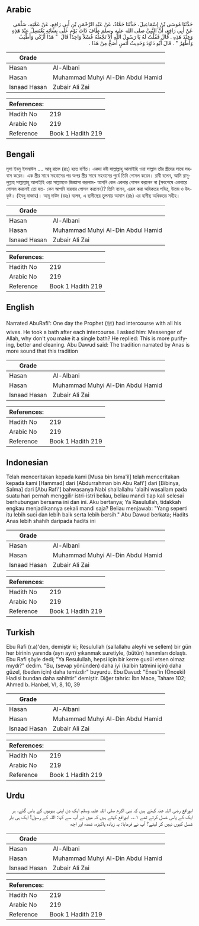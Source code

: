 ## Arabic


<div dir="rtl" lang="ar" style={{fontSize:'larger',backgroundColor:'#f8f9fa',padding:20}}>
حَدَّثَنَا مُوسَى بْنُ إِسْمَاعِيلَ، حَدَّثَنَا حَمَّادٌ، عَنْ عَبْدِ الرَّحْمَنِ بْنِ أَبِي رَافِعٍ، عَنْ عَمَّتِهِ، سَلْمَى عَنْ أَبِي رَافِعٍ، أَنَّ النَّبِيَّ صلى الله عليه وسلم طَافَ ذَاتَ يَوْمٍ عَلَى نِسَائِهِ يَغْتَسِلُ عِنْدَ هَذِهِ وَعِنْدَ هَذِهِ ‏.‏ قَالَ فَقُلْتُ لَهُ يَا رَسُولَ اللَّهِ أَلاَ تَجْعَلُهُ غُسْلاً وَاحِدًا قَالَ ‏ "‏ هَذَا أَزْكَى وَأَطْيَبُ وَأَطْهَرُ ‏"‏ ‏.‏ قَالَ أَبُو دَاوُدَ وَحَدِيثُ أَنَسٍ أَصَحُّ مِنْ هَذَا ‏.‏
</div>
<div style={{backgroundColor:'#f8f9fa',padding:20, marginBottom: 10}}><table> <thead> <tr> <th>Grade</th> <th></th> </tr> </thead> <tbody> <tr><td>Hasan</td><td>Al-Albani</td></tr><tr><td>Hasan</td><td>Muhammad Muhyi Al-Din Abdul Hamid</td></tr><tr><td>Isnaad Hasan</td><td>Zubair Ali Zai</td></tr></tbody></table><table> <thead> <tr> <th>References:</th> <th></th> </tr> </thead> <tbody><tr><td>Hadith No</td><td>219</td></tr><tr><td>Arabic No</td><td>219</td></tr><tr><td>Reference</td><td>Book 1 Hadith 219</td></tr></tbody></table></div>

## Bengali


<div dir="ltr" lang="bn" style={{fontSize:'larger',backgroundColor:'#f8f9fa',padding:20}}>
মূসা ইবনু ইসমাঈল .... আবূ রাফে (রাঃ) হতে বর্ণিত। একদা নবী সাল্লাল্লাহু আলাইহি ওয়া সাল্লাম তাঁর স্ত্রীদের সাথে সহবাস করেন। এক স্ত্রীর সাথে সহবাসের পর অপর স্ত্রীর সাথে সহবাসের পুর্বে তিনি গোসল করেন। রাবী বলেন, আমি রাসূলুল্লাহ সাল্লাল্লাহু আলাইহি ওয়া সাল্লামকে জিজ্ঞাসা করলাম- আপনি কেন একবার গোসল করলেন না (সবশেষে একবারে গোসল করলেই তো হত- কেন আপনি বারবার গোসল করলেন)? তিনি বলেন, এরূপ করা অধিকতর পবিত্র, উত্তম ও উৎকৃষ্ট। (ইবনু মাজাহ)। আবূ দাউদ (রহঃ) বলেন, এ ছাদীছের তুলনায় আনাস (রাঃ) এর হাদীছ অধিকতর সহীহ।
</div>
<div style={{backgroundColor:'#f8f9fa',padding:20, marginBottom: 10}}><table> <thead> <tr> <th>Grade</th> <th></th> </tr> </thead> <tbody> <tr><td>Hasan</td><td>Al-Albani</td></tr><tr><td>Hasan</td><td>Muhammad Muhyi Al-Din Abdul Hamid</td></tr><tr><td>Isnaad Hasan</td><td>Zubair Ali Zai</td></tr></tbody></table><table> <thead> <tr> <th>References:</th> <th></th> </tr> </thead> <tbody><tr><td>Hadith No</td><td>219</td></tr><tr><td>Arabic No</td><td>219</td></tr><tr><td>Reference</td><td>Book 1 Hadith 219</td></tr></tbody></table></div>

## English


<div dir="ltr" lang="en" style={{fontSize:'larger',backgroundColor:'#f8f9fa',padding:20}}>
Narrated AbuRafi': One day the Prophet (ﷺ) had intercourse with all his wives. He took a bath after each intercourse. I asked him: Messenger of Allah, why don't you make it a single bath? He replied: This is more purifying, better and cleaning. Abu Dawud said: The tradition narrated by Anas is more sound that this tradition
</div>
<div style={{backgroundColor:'#f8f9fa',padding:20, marginBottom: 10}}><table> <thead> <tr> <th>Grade</th> <th></th> </tr> </thead> <tbody> <tr><td>Hasan</td><td>Al-Albani</td></tr><tr><td>Hasan</td><td>Muhammad Muhyi Al-Din Abdul Hamid</td></tr><tr><td>Isnaad Hasan</td><td>Zubair Ali Zai</td></tr></tbody></table><table> <thead> <tr> <th>References:</th> <th></th> </tr> </thead> <tbody><tr><td>Hadith No</td><td>219</td></tr><tr><td>Arabic No</td><td>219</td></tr><tr><td>Reference</td><td>Book 1 Hadith 219</td></tr></tbody></table></div>

## Indonesian


<div dir="ltr" lang="id" style={{fontSize:'larger',backgroundColor:'#f8f9fa',padding:20}}>
Telah menceritakan kepada kami [Musa bin Isma'il] telah menceritakan kepada kami [Hammad] dari [Abdurrahman bin Abu Rafi'] dari [Bibinya, Salma] dari [Abu Rafi'] bahwasanya Nabi shallallahu 'alaihi wasallam pada suatu hari pernah menggilir istri-istri beliau, beliau mandi tiap kali selesai berhubungan bersama ini dan ini. Aku bertanya; Ya Rasulullah, tidakkah engkau menjadikannya sekali mandi saja? Beliau menjawab: "Yang seperti itu lebih suci dan lebih baik serta lebih bersih." Abu Dawud berkata; Hadits Anas lebih shahih daripada hadits ini
</div>
<div style={{backgroundColor:'#f8f9fa',padding:20, marginBottom: 10}}><table> <thead> <tr> <th>Grade</th> <th></th> </tr> </thead> <tbody> <tr><td>Hasan</td><td>Al-Albani</td></tr><tr><td>Hasan</td><td>Muhammad Muhyi Al-Din Abdul Hamid</td></tr><tr><td>Isnaad Hasan</td><td>Zubair Ali Zai</td></tr></tbody></table><table> <thead> <tr> <th>References:</th> <th></th> </tr> </thead> <tbody><tr><td>Hadith No</td><td>219</td></tr><tr><td>Arabic No</td><td>219</td></tr><tr><td>Reference</td><td>Book 1 Hadith 219</td></tr></tbody></table></div>

## Turkish


<div dir="ltr" lang="tr" style={{fontSize:'larger',backgroundColor:'#f8f9fa',padding:20}}>
Ebu Rafi (r.a)'den, demiştir ki; Resulullah (sallallahu aleyhi ve sellem) bir gün her birinin yanında (ayrı ayrı) yıkanmak suretiyle, (bütün) hanımları dolaştı. Ebu Rafi şöyle dedi; "Ya Resulullah, hepsi için bir kerre gusül etsen olmaz mıydı?" dedim. "Bu, (sevap yönünden) daha iyi (kalbin tatmini için) daha güzel, (beden için) daha temizdir" buyurdu. Ebu Davud: "Enes'in (Önceki) Hadisi bundan daha sahihtir" demiştir. Diğer tahric: İbn Mace, Tahare 102; Ahmed b. Hanbel, VI, 8, 10, 39
</div>
<div style={{backgroundColor:'#f8f9fa',padding:20, marginBottom: 10}}><table> <thead> <tr> <th>Grade</th> <th></th> </tr> </thead> <tbody> <tr><td>Hasan</td><td>Al-Albani</td></tr><tr><td>Hasan</td><td>Muhammad Muhyi Al-Din Abdul Hamid</td></tr><tr><td>Isnaad Hasan</td><td>Zubair Ali Zai</td></tr></tbody></table><table> <thead> <tr> <th>References:</th> <th></th> </tr> </thead> <tbody><tr><td>Hadith No</td><td>219</td></tr><tr><td>Arabic No</td><td>219</td></tr><tr><td>Reference</td><td>Book 1 Hadith 219</td></tr></tbody></table></div>

## Urdu


<div dir="rtl" lang="ur" style={{fontSize:'larger',backgroundColor:'#f8f9fa',padding:20}}>
ابورافع رضی اللہ عنہ کہتے ہیں کہ نبی اکرم صلی اللہ علیہ وسلم ایک دن اپنی بیویوں کے پاس گئے، ہر ایک کے پاس غسل کرتے تھے ۱؎۔ ابورافع کہتے ہیں کہ میں نے آپ سے کہا: اللہ کے رسول! ایک ہی بار غسل کیوں نہیں کر لیتے؟ آپ نے فرمایا: یہ زیادہ پاکیزہ، عمدہ اور اچھ
</div>
<div style={{backgroundColor:'#f8f9fa',padding:20, marginBottom: 10}}><table> <thead> <tr> <th>Grade</th> <th></th> </tr> </thead> <tbody> <tr><td>Hasan</td><td>Al-Albani</td></tr><tr><td>Hasan</td><td>Muhammad Muhyi Al-Din Abdul Hamid</td></tr><tr><td>Isnaad Hasan</td><td>Zubair Ali Zai</td></tr></tbody></table><table> <thead> <tr> <th>References:</th> <th></th> </tr> </thead> <tbody><tr><td>Hadith No</td><td>219</td></tr><tr><td>Arabic No</td><td>219</td></tr><tr><td>Reference</td><td>Book 1 Hadith 219</td></tr></tbody></table></div>